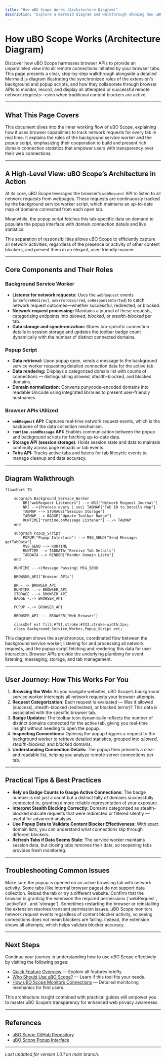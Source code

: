 ```yaml
---
title: "How uBO Scope Works (Architecture Diagram)"
description: "Explore a mermaid diagram and walkthrough showing how uBO Scope leverages browser APIs to track all attempted and successful remote connections, regardless of any content blocker being active. See how background and popup scripts synchronize to provide real-time domain lists and statistics on each tab."
---
```


# How uBO Scope Works (Architecture Diagram)

Discover how uBO Scope harnesses browser APIs to provide an unparalleled view into all remote connections initiated by your browser tabs. This page presents a clear, step-by-step walkthrough alongside a detailed Mermaid.js diagram illustrating the synchronized roles of the extension's background and popup scripts, and how they collaborate through browser APIs to monitor, record, and display all attempted or successful remote network requests—even when traditional content blockers are active.

---

## What This Page Covers

This document dives into the inner working flow of uBO Scope, explaining how it uses browser capabilities to track network requests for every tab in real time. It explains the roles of the background service worker and the popup script, emphasizing their cooperation to build and present rich domain connection statistics that empower users with transparency over their web connections.

---

## A High-Level View: uBO Scope’s Architecture in Action

At its core, uBO Scope leverages the browser’s `webRequest` API to listen to all network requests from webpages. These requests are continuously tracked by the background service worker script, which maintains an up-to-date map of domains connected from each open tab.

Meanwhile, the popup script fetches this tab-specific data on demand to populate the popup interface with domain connection details and live statistics.

This separation of responsibilities allows uBO Scope to efficiently capture all network activities, regardless of the presence or activity of other content blockers, and present them in an elegant, user-friendly manner.

---

## Core Components and Their Roles

### Background Service Worker

- **Listener for network requests:** Uses the `webRequest` events (`onBeforeRedirect`, `onErrorOccurred`, `onResponseStarted`) to catch network request outcomes—whether successful, redirected, or blocked.
- **Network request processing:** Maintains a journal of these requests, categorizing endpoints into _allowed_, _blocked_, or _stealth-blocked_ per tab.
- **Data storage and synchronization:** Stores tab-specific connection details in session storage and updates the toolbar badge count dynamically with the number of distinct connected domains.

### Popup Script

- **Data retrieval:** Upon popup open, sends a message to the background service worker requesting detailed connection data for the active tab.
- **Data rendering:** Displays a categorized domain list with counts of connections — distinguishing allowed, stealth-blocked, and blocked domains.
- **Domain normalization:** Converts punycode-encoded domains into readable Unicode using integrated libraries to present user-friendly hostnames.

### Browser APIs Utilized

- **`webRequest` API:** Captures real-time network request events, which is the backbone of the data collection mechanism.
- **`runtime.sendMessage` API:** Enables communication between the popup and background scripts for fetching up-to-date data.
- **Storage API (session storage):** Holds session state and data to maintain continuity across page reloads or tab events.
- **Tabs API:** Tracks active tabs and listens for tab lifecycle events to manage cleanup and data accuracy.

---

## Diagram Walkthrough

```mermaid
flowchart TD

    subgraph Background_Service_Worker
        BR["webRequest Listeners"] --> NRJ["Network Request Journal"]
        NRJ -->|Process every 1 sec| TABMAP["Tab ID to Details Map"]
        TABMAP --> STORAGE["Session Storage"]
        TABMAP --> BADGE["Update Toolbar Badge"]
        RUNTIME["runtime.onMessage Listener"] -.-> TABMAP
    end

    subgraph Popup_Script
        POPUP["Popup Interface"] --> MSG_SEND["Send Message: getTabData"]
        MSG_SEND --> RUNTIME
        RUNTIME --> TABDATA["Receive Tab Details"]
        TABDATA --> RENDER["Render Domain Lists"]
    end

    RUNTIME -.->|Message Passing| MSG_SEND

    BROWSER_API["Browser APIs"]

    BR -.-> BROWSER_API
    RUNTIME -.-> BROWSER_API
    STORAGE -.-> BROWSER_API
    BADGE -.-> BROWSER_API

    POPUP -.-> BROWSER_API

    BROWSER_API --- BROWSER["Web Browser"]

    classDef ext fill:#f9f,stroke:#333,stroke-width:2px;
    class Background_Service_Worker,Popup_Script ext;
```

This diagram shows the asynchronous, coordinated flow between the background service worker, listening for and processing all network requests, and the popup script fetching and rendering this data for user interaction. Browser APIs provide the underlying plumbing for event listening, messaging, storage, and tab management.

---

## User Journey: How This Works For You

1. **Browsing the Web:** As you navigate websites, uBO Scope’s background service worker intercepts all network requests your browser attempts.
2. **Request Categorization:** Each request is evaluated — Was it allowed (success), stealth-blocked (redirected), or blocked (error)? This data is associated with the specific browser tab.
3. **Badge Updates:** The toolbar icon dynamically reflects the number of distinct domains connected for the active tab, giving you real-time insight without needing to open the popup.
4. **Inspecting Connections:** Opening the popup triggers a request to the background worker to retrieve detailed statistics, grouped into _allowed_, _stealth-blocked_, and _blocked_ domains.
5. **Understanding Connection Details:** The popup then presents a clear and readable list, helping you analyze remote server connections per tab.

---

## Practical Tips & Best Practices

- **Rely on Badge Counts to Gauge Active Connections:** The badge number is not just a count but a distinct tally of domains successfully connected to, granting a more reliable representation of your exposure.
- **Interpret Stealth Blocking Correctly:** Domains categorized as stealth-blocked indicate requests that were redirected or filtered silently — useful for advanced analysis.
- **Use Popup Data to Validate Content Blocker Effectiveness:** With exact domain lists, you can understand what connections slip through different blockers.
- **Refresh Tabs if Data Seems Stale:** The service worker maintains session data, but closing tabs removes their data, so reopening tabs provides fresh monitoring.

---

## Troubleshooting Common Issues

<AccordionGroup title="Common Issues & Resolutions">
<Accordion title="Popup Shows ‘No Data’ or Empty">
Make sure the popup is opened on an active browsing tab with network activity. Some tabs (like internal browser pages) do not support data collection. Reload the tab or try a different website.
</Accordion>
<Accordion title="Badge Does Not Update As Expected">
Confirm that the browser is granting the extension the required permissions (`webRequest`, `activeTab`, and `storage`). Sometimes restarting the browser or reinstalling the extension resolves transient permission issues.
</Accordion>
<Accordion title="Visible Connections Despite Other Content Blockers">
uBO Scope monitors network request events regardless of content blocker activity, so seeing connections does not mean blockers are failing. Instead, the extension shows all attempts, which helps validate blocker accuracy.
</Accordion>
</AccordionGroup>

---

## Next Steps

Continue your journey in understanding how to use uBO Scope effectively by visiting the following pages:

- [Quick Feature Overview](/overview/architecture-usage/feature-tour) — Explore all features briefly.
- [Who Should Use uBO Scope?](/overview/architecture-usage/who-should-use) — Learn if this tool fits your needs.
- [How uBO Scope Monitors Connections](/getting-started/first-steps-usage-validation/how-it-works) — Detailed monitoring mechanics for first users.

This architecture insight combined with practical guides will empower you to master uBO Scope’s transparency for enhanced web privacy awareness.

---

## References

- [uBO Scope GitHub Repository](https://github.com/gorhill/uBO-Scope)
- [uBO Scope Popup Interface](popup.html)

---

_Last updated for version 1.0.1 on main branch._